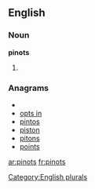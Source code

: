 
==English==

===Noun===
'''pinots'''

# {{plural of|[[pinot]]}}

===Anagrams===
* {{alphagram|inopst}}
* [[opts in#English|opts in]]
* [[pintos#English|pintos]]
* [[piston#English|piston]]
* [[pitons#English|pitons]]
* [[points#English|points]]

[[Category:English plurals]]
[[ar:pinots]]
[[fr:pinots]]